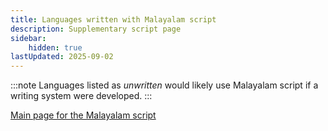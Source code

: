```yaml
---
title: Languages written with Malayalam script
description: Supplementary script page
sidebar:
    hidden: true
lastUpdated: 2025-09-02
---
```



:::note
Languages listed as _unwritten_ would likely use Malayalam script if a writing system were developed. 
:::

<WsList script='Mlym' />

[Main page for the Malayalam script](/scrlang/scripts/mlym)

